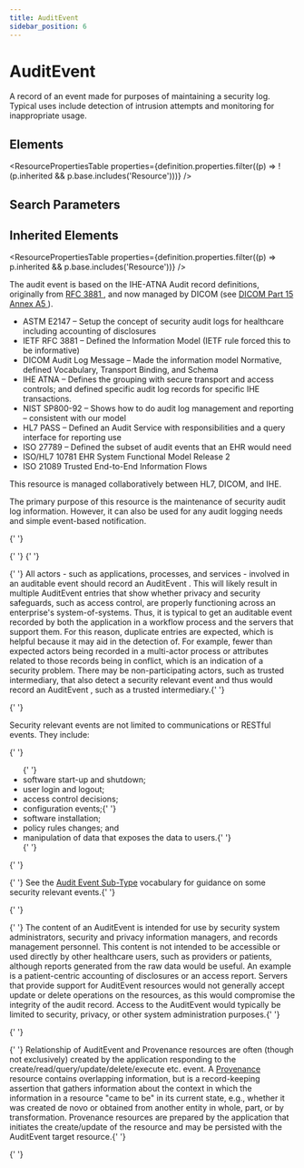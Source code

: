 ```yaml
---
title: AuditEvent
sidebar_position: 6
---
```



# AuditEvent

A record of an event made for purposes of maintaining a security log. Typical uses include detection of intrusion attempts and monitoring for inappropriate usage.

<Tabs queryString="section">
  <TabItem value="schema" label="Schema" default>

## Elements

<ResourcePropertiesTable
  properties={definition.properties.filter((p) => !(p.inherited && p.base.includes('Resource')))}
/>

## Search Parameters

<SearchParamsTable searchParams={definition.searchParameters} />

## Inherited Elements

<ResourcePropertiesTable properties={definition.properties.filter((p) => p.inherited && p.base.includes('Resource'))} />

  </TabItem>
  <TabItem value="usage" label="Usage">
<div> <a name="scope"></a> <p> The audit event is based on the IHE-ATNA Audit record definitions, originally from <a href="http://tools.ietf.org/html/rfc3881">RFC 3881 </a>, and now managed by DICOM (see <a href="http://medical.nema.org/medical/dicom/current/output/html/part15.html#sect_A.5">DICOM Part 15 Annex A5 </a>).  </p> <ul> <li>ASTM E2147 – Setup the concept of security audit logs for healthcare including accounting of disclosures</li> <li>IETF RFC 3881 – Defined the Information Model (IETF rule forced this to be informative)</li> <li>DICOM Audit Log Message – Made the information model Normative, defined Vocabulary, Transport Binding, and Schema</li> <li>IHE ATNA – Defines the grouping with secure transport and access controls; and defined specific audit log records for specific IHE transactions.</li> <li>NIST SP800-92 – Shows how to do audit log management and reporting – consistent with our model</li> <li>HL7 PASS – Defined an Audit Service with responsibilities and a query interface for reporting use</li> <li>ISO 27789 – Defined the subset of audit events that an EHR would need </li> <li>ISO/HL7 10781 EHR System Functional Model Release 2</li> <li>ISO 21089 Trusted End-to-End Information Flows</li> </ul> <p> This resource is managed collaboratively between HL7, DICOM, and IHE.  </p> <p> The primary purpose of this resource is the maintenance of security audit log information.  However,  it can also be used for any audit logging needs and simple event-based notification. </p> </div>
  </TabItem>

{' '}

<TabItem value="backgroundAndContext" label="Background and Context">
  <div>
    {' '}
    <a name="bnc"></a>{' '}
    <p>
      {' '}
      All actors - such as applications, processes, and services - involved in an auditable event should record an <Link to="/docs/api/fhir/resources/auditevent">
        AuditEvent
      </Link>. This will likely result in multiple <Link to="/docs/api/fhir/resources/auditevent">AuditEvent</Link> entries
      that show whether privacy and security safeguards, such as access control, are properly functioning across an enterprise's
      system-of-systems. Thus, it is typical to get an auditable event recorded by both the application in a workflow process
      and the servers that support them. For this reason, duplicate entries are expected, which is helpful because it may
      aid in the detection of. For example, fewer than expected actors being recorded in a multi-actor process or attributes
      related to those records being in conflict, which is an indication of a security problem. There may be non-participating
      actors, such as trusted intermediary, that also detect a security relevant event and thus would record an <Link to="/docs/api/fhir/resources/auditevent">
        AuditEvent
      </Link>, such as a trusted intermediary.{' '}
    </p>{' '}
    <p> Security relevant events are not limited to communications or RESTful events. They include: </p>{' '}
    <ul>
      {' '}
      <li>software start-up and shutdown;</li> <li>user login and logout; </li> <li>access control decisions; </li> <li>
        configuration events;{' '}
      </li> <li>software installation; </li> <li>policy rules changes; and </li> <li>
        manipulation of data that exposes the data to users.{' '}
      </li>{' '}
    </ul>{' '}
    <p>
      {' '}
      See the <a href="https://www.hl7.org/fhir/valueset-audit-event-sub-type.html">Audit Event Sub-Type</a> vocabulary for
      guidance on some security relevant events.{' '}
    </p>{' '}
    <p>
      {' '}
      The content of an <Link to="/docs/api/fhir/resources/auditevent">AuditEvent</Link> is intended for use by security
      system administrators, security and privacy information managers, and records management personnel. This content is
      not intended to be accessible or used directly by other healthcare users, such as providers or patients, although reports
      generated from the raw data would be useful. An example is a patient-centric accounting of disclosures or an access
      report. Servers that provide support for <Link to="/docs/api/fhir/resources/auditevent">AuditEvent</Link> resources
      would not generally accept update or delete operations on the resources, as this would compromise the integrity of
      the audit record. Access to the <Link to="/docs/api/fhir/resources/auditevent">AuditEvent</Link> would typically be
      limited to security, privacy, or other system administration purposes.{' '}
    </p>{' '}
    <p>
      {' '}
      Relationship of <Link to="/docs/api/fhir/resources/auditevent">AuditEvent</Link> and <Link to="/docs/api/fhir/resources/provenance">
        Provenance
      </Link> resources are often (though not exclusively) created by the application responding to the create/read/query/update/delete/execute
      etc. event. A <a href="/docs/api/fhir/resources/provenance">Provenance</a> resource contains overlapping information,
      but is a record-keeping assertion that gathers information about the context in which the information in a resource
      "came to be" in its current state, e.g., whether it was created de novo or obtained from another entity in whole, part,
      or by transformation. <Link to="/docs/api/fhir/resources/provenance">Provenance</Link> resources are prepared by the
      application that initiates the create/update of the resource and may be persisted with the <Link to="/docs/api/fhir/resources/auditevent">
        AuditEvent
      </Link> target resource.{' '}
    </p>{' '}
  </div>
</TabItem>

</Tabs>
